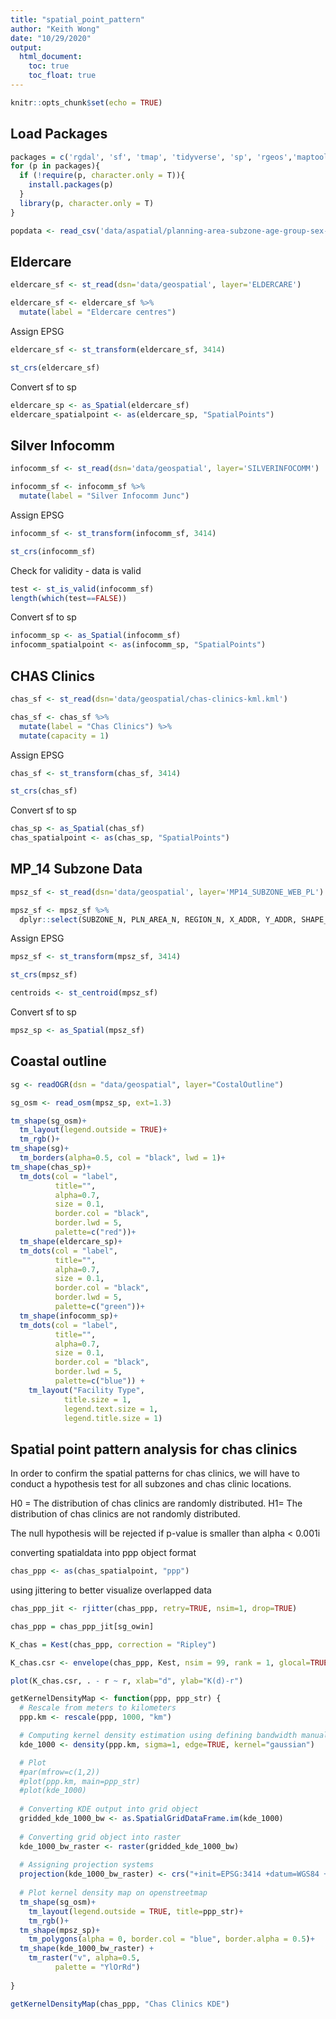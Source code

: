 ```yaml
---
title: "spatial_point_pattern"
author: "Keith Wong"
date: "10/29/2020"
output: 
  html_document: 
    toc: true
    toc_float: true
---
```


```r
knitr::opts_chunk$set(echo = TRUE)
```

## Load Packages
```r
packages = c('rgdal', 'sf', 'tmap', 'tidyverse', 'sp', 'rgeos','maptools', 'raster', 'spatstat', 'tmaptools', 'spdep', 'OpenStreetMap')
for (p in packages){
  if (!require(p, character.only = T)){
    install.packages(p)
  }
  library(p, character.only = T)
}
```

```r
popdata <- read_csv('data/aspatial/planning-area-subzone-age-group-sex-and-type-of-dwelling-june-2011-2019.csv')
```


## Eldercare 
```r
eldercare_sf <- st_read(dsn='data/geospatial', layer='ELDERCARE')
```

```r
eldercare_sf <- eldercare_sf %>%
  mutate(label = "Eldercare centres") 
```

Assign EPSG
```r
eldercare_sf <- st_transform(eldercare_sf, 3414)
```

```r
st_crs(eldercare_sf)
```

Convert sf to sp
```r
eldercare_sp <- as_Spatial(eldercare_sf)
eldercare_spatialpoint <- as(eldercare_sp, "SpatialPoints")
```

## Silver Infocomm
```r
infocomm_sf <- st_read(dsn='data/geospatial', layer='SILVERINFOCOMM')
```

```r
infocomm_sf <- infocomm_sf %>%
  mutate(label = "Silver Infocomm Junc")
```

Assign EPSG
```r
infocomm_sf <- st_transform(infocomm_sf, 3414)
```

```r
st_crs(infocomm_sf)
```

Check for validity - data is valid
```r
test <- st_is_valid(infocomm_sf)
length(which(test==FALSE))
```

Convert sf to sp
```r
infocomm_sp <- as_Spatial(infocomm_sf)
infocomm_spatialpoint <- as(infocomm_sp, "SpatialPoints")
```


## CHAS Clinics
```r
chas_sf <- st_read(dsn='data/geospatial/chas-clinics-kml.kml')
```

```r
chas_sf <- chas_sf %>%
  mutate(label = "Chas Clinics") %>%
  mutate(capacity = 1)
```

Assign EPSG
```r
chas_sf <- st_transform(chas_sf, 3414)
```

```r
st_crs(chas_sf)
```

Convert sf to sp
```r
chas_sp <- as_Spatial(chas_sf)
chas_spatialpoint <- as(chas_sp, "SpatialPoints")
```


## MP_14 Subzone Data
```r
mpsz_sf <- st_read(dsn='data/geospatial', layer='MP14_SUBZONE_WEB_PL')
```

```r
mpsz_sf <- mpsz_sf %>%
  dplyr::select(SUBZONE_N, PLN_AREA_N, REGION_N, X_ADDR, Y_ADDR, SHAPE_Leng, SHAPE_Area, geometry)
```

Assign EPSG
```r
mpsz_sf <- st_transform(mpsz_sf, 3414)
```

```r
st_crs(mpsz_sf)
```

```r
centroids <- st_centroid(mpsz_sf)
```

Convert sf to sp
```r
mpsz_sp <- as_Spatial(mpsz_sf)
```


## Coastal outline
```r
sg <- readOGR(dsn = "data/geospatial", layer="CostalOutline")
```

```r
sg_osm <- read_osm(mpsz_sp, ext=1.3)
```

```r
tm_shape(sg_osm)+ 
  tm_layout(legend.outside = TRUE)+
  tm_rgb()+
tm_shape(sg)+
  tm_borders(alpha=0.5, col = "black", lwd = 1)+
tm_shape(chas_sp)+
  tm_dots(col = "label",
          title="",
          alpha=0.7,
          size = 0.1,
          border.col = "black",
          border.lwd = 5,
          palette=c("red"))+
  tm_shape(eldercare_sp)+
  tm_dots(col = "label",
          title="",
          alpha=0.7,
          size = 0.1,
          border.col = "black",
          border.lwd = 5,
          palette=c("green"))+
  tm_shape(infocomm_sp)+
  tm_dots(col = "label",
          title="",
          alpha=0.7,
          size = 0.1,
          border.col = "black",
          border.lwd = 5,
          palette=c("blue")) +
    tm_layout("Facility Type",
            title.size = 1,
            legend.text.size = 1,
            legend.title.size = 1)
```

## Spatial point pattern analysis for chas clinics

In order to confirm the spatial patterns for chas clinics, we will have to conduct a hypothesis test for all subzones and chas clinic locations. 

H0 = The distribution of chas clinics are randomly distributed. H1= The distribution of chas clinics are not randomly distributed. 

The null hypothesis will be rejected if p-value is smaller than alpha < 0.001i

converting spatialdata into ppp object format

```r
chas_ppp <- as(chas_spatialpoint, "ppp")
```

using jittering to better visualize overlapped data
```r
chas_ppp_jit <- rjitter(chas_ppp, retry=TRUE, nsim=1, drop=TRUE)
```

```r
chas_ppp = chas_ppp_jit[sg_owin]
```

```r
K_chas = Kest(chas_ppp, correction = "Ripley")
```


```r
K_chas.csr <- envelope(chas_ppp, Kest, nsim = 99, rank = 1, glocal=TRUE)
```

```r
plot(K_chas.csr, . - r ~ r, xlab="d", ylab="K(d)-r")
```

```r
getKernelDensityMap <- function(ppp, ppp_str) {
  # Rescale from meters to kilometers
  ppp.km <- rescale(ppp, 1000, "km")

  # Computing kernel density estimation using defining bandwidth manually
  kde_1000 <- density(ppp.km, sigma=1, edge=TRUE, kernel="gaussian")

  # Plot
  #par(mfrow=c(1,2))
  #plot(ppp.km, main=ppp_str)
  #plot(kde_1000)
  
  # Converting KDE output into grid object
  gridded_kde_1000_bw <- as.SpatialGridDataFrame.im(kde_1000)
  
  # Converting grid object into raster
  kde_1000_bw_raster <- raster(gridded_kde_1000_bw)
  
  # Assigning projection systems
  projection(kde_1000_bw_raster) <- crs("+init=EPSG:3414 +datum=WGS84 +units=km")
  
  # Plot kernel density map on openstreetmap
  tm_shape(sg_osm)+ 
    tm_layout(legend.outside = TRUE, title=ppp_str)+
    tm_rgb()+
  tm_shape(mpsz_sp)+
    tm_polygons(alpha = 0, border.col = "blue", border.alpha = 0.5)+
  tm_shape(kde_1000_bw_raster) + 
    tm_raster("v", alpha=0.5,  
          palette = "YlOrRd")
  
}
```

```r
getKernelDensityMap(chas_ppp, "Chas Clinics KDE")
```
